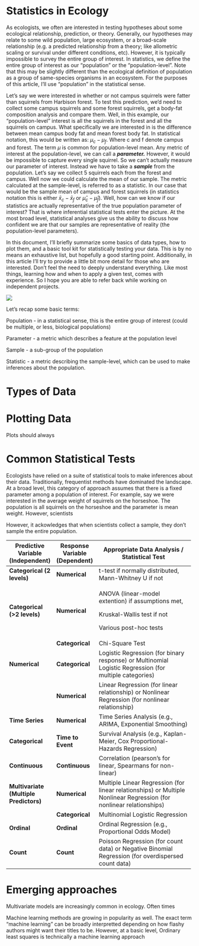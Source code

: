 # Statistics in Ecology

As ecologists, we often are interested in testing hypotheses about some ecological relationship, prediction, or theory. Generally, our hypotheses may relate to some wild population, large ecosystem, or a broad-scale relationship (e.g. a predicted relationship from a theory; like allometric scaling or survival under different conditions, etc). However, it is typically impossible to survey the entire group of interest. In statistics, we define the entire group of interest as our "population" or the "population-level". Note that this may be slightly different than the ecological definition of population as a group of same-species organisms in an ecosystem. For the purposes of this article, I'll use "population" in the statistical sense.

Let's say we were interested in whether or not campus squirrels were fatter than squirrels from Harbison forest. To test this prediction, we'd need to collect some campus squirrels and some forest squirrels, get a body-fat composition analysis and compare them. Well, in this example, our "population-level" interest is all the squirrels in the forest and all the squirrels on campus. What specifically we are interested in is the difference between mean campus body fat and mean forest body fat. In statistical notation, this would be written as: $\mu_{c} - \mu_{f}$. Where c and f denote campus and forest. The term $\mu$ is common for population-level mean. Any metric of interest at the population-level, we can call a ***parameter.*** However, it would be impossible to capture every single squirrel. So we can't actually measure our parameter of interest. Instead we have to take a ***sample*** from the population. Let's say we collect 5 squirrels each from the forest and campus. Well now we could calculate the mean of our sample. The metric calculated at the sample-level, is referred to as a statistic. In our case that would be the sample mean of campus and forest squirrels (in statistics notation this is either $\bar{x}_c - \bar{x}_f$ or $\hat{\mu}_c - \hat{\mu}_f$). Well, how can we know if our statistics are actually representative of the true population parameter of interest? That is where inferential statistical tests enter the picture. At the most broad level, statistical analyses give us the ability to discuss how confident we are that our samples are representative of reality (the population-level parameters).

In this document, I'll briefly summarize some basics of data types, how to plot them, and a basic tool kit for statistically testing your data. This is by no means an exhaustive list, but hopefully a good starting point. Additionally, in this article I'll try to provide a little bit more detail for those who are interested. Don't feel the need to deeply understand everything. Like most things, learning how and when to apply a given test, comes with experience. So I hope you are able to refer back while working on independent projects.

![](quarto_dev/media/gen_stats-inferential-diagram.png)

Let's recap some basic terms:

Population - in a statistical sense, this is the entire group of interest (could be multiple, or less, biological populations)

Parameter - a metric which describes a feature at the population level

Sample - a sub-group of the population

Statistic - a metric describing the sample-level, which can be used to make inferences about the population.

# Types of Data

# Plotting Data

Plots should always

# Common Statistical Tests

Ecologists have relied on a suite of statistical tools to make inferences about their data. Traditionally, frequentist methods have dominated the landscape. At a broad level, this category of approach assumes that there is a fixed parameter among a population of interest. For example, say we were interested in the average weight of squirrels on the horseshoe. The population is all squirrels on the horseshoe and the parameter is mean weight. However, scientists

However, it ackowledges that when scientists collect a sample, they don't sample the entire population.

+----------------------------------------+-----------------------------------+----------------------------------------------------------------------------------------------------------------------+
| **Predictive Variable (Independent)**  | **Response Variable (Dependent)** | **Appropriate Data Analysis / Statistical Test**                                                                     |
+========================================+===================================+======================================================================================================================+
| **Categorical (2 levels)**             | **Numerical**                     | t-test if normally distributed, Mann-Whitney U if not                                                                |
+----------------------------------------+-----------------------------------+----------------------------------------------------------------------------------------------------------------------+
| **Categorical (\>2 levels)**           | **Numerical**                     | ANOVA (linear-model extention) if assumptions met,                                                                   |
|                                        |                                   |                                                                                                                      |
|                                        |                                   | Kruskal-Wallis test if not                                                                                           |
|                                        |                                   |                                                                                                                      |
|                                        |                                   | Various post-hoc tests                                                                                               |
+----------------------------------------+-----------------------------------+----------------------------------------------------------------------------------------------------------------------+
|                                        | **Categorical**                   | Chi-Square Test                                                                                                      |
+----------------------------------------+-----------------------------------+----------------------------------------------------------------------------------------------------------------------+
| **Numerical**                          | **Categorical**                   | Logistic Regression (for binary response) or Multinomial Logistic Regression (for multiple categories)               |
+----------------------------------------+-----------------------------------+----------------------------------------------------------------------------------------------------------------------+
|                                        | **Numerical**                     | Linear Regression (for linear relationship) or Nonlinear Regression (for nonlinear relationship)                     |
+----------------------------------------+-----------------------------------+----------------------------------------------------------------------------------------------------------------------+
| **Time Series**                        | **Numerical**                     | Time Series Analysis (e.g., ARIMA, Exponential Smoothing)                                                            |
+----------------------------------------+-----------------------------------+----------------------------------------------------------------------------------------------------------------------+
| **Categorical**                        | **Time to Event**                 | Survival Analysis (e.g., Kaplan-Meier, Cox Proportional-Hazards Regression)                                          |
+----------------------------------------+-----------------------------------+----------------------------------------------------------------------------------------------------------------------+
| **Continuous**                         | **Continuous**                    | Correlation (pearson's for linear, Spearmans for non-linear)                                                         |
+----------------------------------------+-----------------------------------+----------------------------------------------------------------------------------------------------------------------+
| **Multivariate (Multiple Predictors)** | **Numerical**                     | Multiple Linear Regression (for linear relationships) or Multiple Nonlinear Regression (for nonlinear relationships) |
+----------------------------------------+-----------------------------------+----------------------------------------------------------------------------------------------------------------------+
|                                        | **Categorical**                   | Multinomial Logistic Regression                                                                                      |
+----------------------------------------+-----------------------------------+----------------------------------------------------------------------------------------------------------------------+
| **Ordinal**                            | **Ordinal**                       | Ordinal Regression (e.g., Proportional Odds Model)                                                                   |
+----------------------------------------+-----------------------------------+----------------------------------------------------------------------------------------------------------------------+
| **Count**                              | **Count**                         | Poisson Regression (for count data) or Negative Binomial Regression (for overdispersed count data)                   |
+----------------------------------------+-----------------------------------+----------------------------------------------------------------------------------------------------------------------+

# Emerging approaches

Multivariate models are increasingly common in ecology. Often times

Machine learning methods are growing in popularity as well. The exact term "machine learning" can be broadly interpretted depending on how flashy authors might want their titles to be. However, at a basic level, Ordinary least squares is technically a machine learning approach
